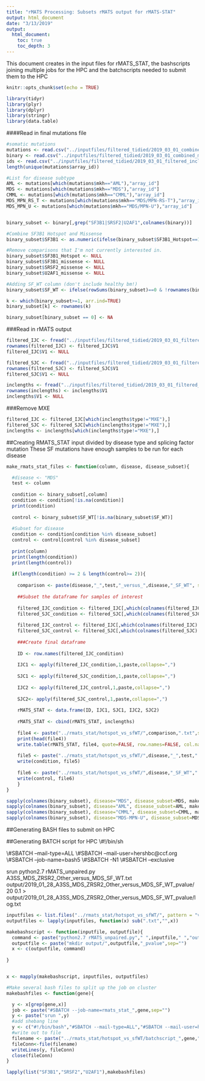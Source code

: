 ```yaml
---
title: "rMATS Processing: Subsets rMATS output for rMATS-STAT"
output: html_document
date: "3/13/2019"
output:
  html_document:
    toc: true
    toc_depth: 3
---
```


This document creates in the input files for rMATS_STAT, the bashscripts joining multiple jobs for the HPC and the batchscripts needed to submit them to the HPC

```r
knitr::opts_chunk$set(echo = TRUE)
```

```r
library(tidyr)
library(plyr)
library(dplyr)
library(stringr)
library(data.table)
```


####Read in final mutations file
```r
#somatic mutations
mutations <- read.csv("../inputfiles/filtered_tidied/2019_03_01_combined_mutations_deletions_controls.txt", header = TRUE, sep="\t", stringsAsFactors = FALSE)
binary <- read.csv("../inputfiles/filtered_tidied/2019_03_01_combined_mutations_deletions_controls_binary.txt", header=TRUE, sep="\t", stringsAsFactors = FALSE)
ids <- read.csv("../inputfiles/filtered_tidied/2019_03_01_filtered_inclengths.txt", header = TRUE, sep="\t", stringsAsFactors = FALSE)
length(unique(mutations$array_id))
```

```r
#List for disease subtype
AML <- mutations[which(mutations$mkh=="AML"),"array_id"]
MDS <- mutations[which(mutations$mkh=="MDS"),"array_id"]
CMML <- mutations[which(mutations$mkh=="CMML"),"array_id"]
MDS_MPN_RS_T <- mutations[which(mutations$mkh=="MDS/MPN-RS-T"),"array_id"]
MDS_MPN_U <- mutations[which(mutations$mkh=="MDS/MPN-U"),"array_id"]


binary_subset <- binary[,grep("SF3B1|SRSF2|U2AF1",colnames(binary))]

#Combine SF3B1 Hotspot and Missense
binary_subset$SF3B1 <- as.numeric(ifelse(binary_subset$SF3B1_Hotspot==1|binary_subset$SF3B1_missense==1,"1","0"))

#Remove comparisons that I'm not currently interested in.
binary_subset$SF3B1_Hotspot <- NULL
binary_subset$SF3B1_missense <- NULL
binary_subset$SRSF2_missense <- NULL
binary_subset$U2AF1_missense <- NULL

#Adding SF_WT column (don't include healthy bm!)
binary_subset$SF_WT <- ifelse(rowSums(binary_subset)==0 & !rownames(binary_subset) %in% mutations[mutations$mkh=="healthy_bm","array_id"],"1","0")

k <- which(binary_subset>=1, arr.ind=TRUE)
binary_subset[k] <- rownames(k)

binary_subset[binary_subset == 0] <- NA
```

###Read in rMATS output
```r
filtered_IJC <- fread("../inputfiles/filtered_tidied/2019_03_01_filtered_includedjunctioncounts.txt", sep="\t", stringsAsFactors = FALSE, data.table=FALSE)
rownames(filtered_IJC) <- filtered_IJC$V1
filtered_IJC$V1 <- NULL

filtered_SJC <- fread("../inputfiles/filtered_tidied/2019_03_01_filtered_skippedjunctioncounts.txt",  sep="\t", stringsAsFactors = FALSE, data.table=FALSE)
rownames(filtered_SJC) <- filtered_SJC$V1
filtered_SJC$V1 <- NULL

inclengths <- fread("../inputfiles/filtered_tidied/2019_03_01_filtered_inclengths.txt", sep="\t", stringsAsFactors = FALSE, data.table=FALSE)
rownames(inclengths) <- inclengths$V1
inclengths$V1 <- NULL
```
###Remove MXE
```r
filtered_IJC <- filtered_IJC[which(inclengths$type!="MXE"),]
filtered_SJC <- filtered_SJC[which(inclengths$type!="MXE"),]
inclengths <- inclengths[which(inclengths$type!="MXE"),]
```

##Creating RMATS_STAT input divided by disease type and splicing factor mutation
These SF mutations have enough samples to be run for each disease
```r
make_rmats_stat_files <- function(column, disease, disease_subset){

  #disease <- "MDS"
  test <- column
  
  condition <- binary_subset[,column]
  condition <- condition[!is.na(condition)]
  print(condition)
  
  control <- binary_subset$SF_WT[!is.na(binary_subset$SF_WT)]
  
  #Subset for disease
  condition <- condition[condition %in% disease_subset]
  control <- control[control %in% disease_subset]
  
  print(column)
  print(length(condition))
  print(length(control))
  
  if(length(condition) >= 2 & length(control>= 2)){
    
    comparison <- paste(disease,"_",test,"_versus_",disease,"_SF_WT", sep="")   
    
    ##Subset the dataframe for samples of interest
        
    filtered_IJC_condition <- filtered_IJC[,which(colnames(filtered_IJC) %in% condition)]
    filtered_SJC_condition <- filtered_SJC[,which(colnames(filtered_SJC) %in% condition)]
        
    filtered_IJC_control <- filtered_IJC[,which(colnames(filtered_IJC) %in% control)]
    filtered_SJC_control <- filtered_SJC[,which(colnames(filtered_SJC) %in% control)]
        
    ###Create final dataframe
        
    ID <- row.names(filtered_IJC_condition)
        
    IJC1 <- apply(filtered_IJC_condition,1,paste,collapse=",")
        
    SJC1 <- apply(filtered_SJC_condition,1,paste,collapse=",")
        
    IJC2 <- apply(filtered_IJC_control,1,paste,collapse=",")
        
    SJC2<- apply(filtered_SJC_control,1,paste,collapse=",")
        
    rMATS_STAT <- data.frame(ID, IJC1, SJC1, IJC2, SJC2)
        
    rMATS_STAT <- cbind(rMATS_STAT, inclengths)
        
    file4 <- paste("../rmats_stat/hotspot_vs_sfWT/",comparison,".txt",sep="")
    print(head(file4))
    write.table(rMATS_STAT, file4, quote=FALSE, row.names=FALSE, col.names=TRUE, sep = "\t")
        
    file5 <- paste("../rmats_stat/hotspot_vs_sfWT/",disease,"_",test,".txt",sep="")
    write(condition, file5)
        
    file6 <- paste("../rmats_stat/hotspot_vs_sfWT/",disease,"_SF_WT",".txt",sep="")
    write(control, file6)
    } 
}

sapply(colnames(binary_subset), disease="MDS", disease_subset=MDS, make_rmats_stat_files)
sapply(colnames(binary_subset), disease="AML", disease_subset=AML, make_rmats_stat_files)
sapply(colnames(binary_subset), disease="CMML", disease_subset=CMML, make_rmats_stat_files)
sapply(colnames(binary_subset), disease="MDS-MPN-U", disease_subset=MDS_MPN_U, make_rmats_stat_files)
```


##Generating BASH files to submit on HPC

##Generating BATCH script for HPC
\\#!/bin/sh

\\#SBATCH --mail-type=ALL
\\#SBATCH --mail-user=hershbc@ccf.org
\\#SBATCH --job-name=bash5
\\#SBATCH -N1
\\#SBATCH --exclusive

srun python2.7 rMATS_unpaired.py A3SS_MDS_ZRSR2_Other_versus_MDS_SF_WT.txt output/2019_01_28_A3SS_MDS_ZRSR2_Other_versus_MDS_SF_WT_pvalue/ 20 0.1 > output/2019_01_28_A3SS_MDS_ZRSR2_Other_versus_MDS_SF_WT_pvalue/log.txt
```r
inputfiles <- list.files("../rmats_stat/hotspot_vs_sfWT/", pattern = "versus")
outputfiles <- lapply(inputfiles, function(x) sub(".txt","",x))

makebashscript <- function(inputfile, outputfile){
  command <- paste("python2.7 rMATS_unpaired.py"," ",inputfile," ","output/",outputfile,"_pvalue/"," 20"," 0.05 > ","output/",outputfile,"_pvalue/log.txt", sep="")
  outputfile <- paste("mkdir output/",outputfile,"_pvalue",sep="")
  x <- c(outputfile, command)
  
}


x <- mapply(makebashscript, inputfiles, outputfiles)

#Make several bash files to split up the job on cluster
makebashfiles <- function(gene){

  y <- x[grep(gene,x)]
  job <- paste("#SBATCH --job-name=rmats_stat_",gene,sep="")
  y <- paste("srun ",y)
  #add shebang line
  y <- c("#!/bin/bash","#SBATCH --mail-type=ALL","#SBATCH --mail-user=hershbc@ccf.org",job,"#SBATCH -N1","#SBATCH --exclusive","module load python/2.7.13",y)
  #write out to file
  filename <- paste("../rmats_stat/hotspot_vs_sfWT/batchscript_",gene,".sh",sep = "")
  fileConn<-file(filename)
  writeLines(y, fileConn)
  close(fileConn)
}

lapply(list("SF3B1","SRSF2","U2AF1"),makebashfiles)
```









